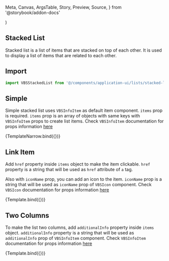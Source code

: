   Meta,
  Canvas,
  ArgsTable,
  Story,
  Preview,
  Source,
} from '@storybook/addon-docs'

<Meta title="Application UI/Lists/Stacked List" component={VBSStackedList} />

  <div className="w-1/2 mx-auto">
    <VBSStackedList {...args} />
  </div>
)


## Stacked List

Stacked list is a list of items that are stacked on top of each other. It is used to display a list of items that are related to each other.

## Import

```js
import VBSStackedList from '@/components/application-ui/lists/stacked-list'
```

## Simple

Simple stacked list uses `VBSInfoItem` as default item component. `items` prop is required. `items` prop is an array of objects with same keys with `VBSInfoItem` props to create list items. Check `VBSInfoItem` documentation for props information [here](/docs/application-ui-list-items-info-item--default-story)

<Canvas>
  <Story
    name="Simple"
    args={{
      items: [
        {
          title: 'Item 1',
          withAvatar: true,
          description: 'calvin.hawkins@example.com',
          avatarSize: 'sm',
        },
        {
          title: 'Item 2',
          withAvatar: true,
          description: 'kristen.ramos@example.com',
          avatarSize: 'sm',
          imageSrc:
            'https://images.unsplash.com/photo-1550525811-e5869dd03032?ixlib=rb-1.2.1&ixid=eyJhcHBfaWQiOjEyMDd9&auto=format&fit=facearea&facepad=2&w=256&h=256&q=80',
        },
        {
          title: 'Item 3',
          withAvatar: true,
          description: 'ted@example.com',
          avatarSize: 'sm',
        },
      ],
    }}
  >
    {TemplateNarrow.bind({})}
  </Story>
</Canvas>

## Link Item

Add `href` property inside `items` object to make the item clickable. `href` property is a string that will be used as `href` attribute of `a` tag.

Also with `iconName` prop, you can add an icon to the item. `iconName` prop is a string that will be used as `iconName` prop of `VBSIcon` component. Check `VBSIcon` documentation for props information [here](/docs/application-ui-elements-icon--sample)

<Canvas>
  <Story
    name="Link Item"
    args={{
      items: [
        {
          title: 'Item 1',
          withAvatar: true,
          description: 'calvin.hawkins@example.com',
          avatarSize: 'sm',
          href: '#',
        },
        {
          title: 'Item 2',
          withAvatar: true,
          description: 'kristen.ramos@example.com',
          avatarSize: 'sm',
          imageSrc:
            'https://images.unsplash.com/photo-1550525811-e5869dd03032?ixlib=rb-1.2.1&ixid=eyJhcHBfaWQiOjEyMDd9&auto=format&fit=facearea&facepad=2&w=256&h=256&q=80',
          href: '#',
        },
        {
          title: 'Item 3',
          withAvatar: true,
          description: 'ted@example.com',
          avatarSize: 'sm',
          href: '#',
        },
      ],
      iconName: 'chevron-right',
    }}
  >
    {Template.bind({})}
  </Story>
</Canvas>

## Two Columns

To make the list two columns, add `additionalInfo` property inside `items` object. `additionalInfo` property is a string that will be used as `additionalInfo` prop of `VBSInfoItem` component. Check `VBSInfoItem` documentation for props information [here](/docs/application-ui-list-items-info-item--default-story)

<Canvas>
  <Story
    name="Two Columns"
    args={{
      items: [
        {
          title: 'Item 1',
          withAvatar: true,
          description: 'calvin.hawkins@example.com',
          avatarSize: 'sm',
          href: '#',
          additionalInfo: {
            title: 'Status',
            metaList: [
              {
                name: 'Active',
                iconName: 'check-circle',
                iconColor: '#48bb78',
              },
            ],
          },
        },
        {
          title: 'Item 2',
          withAvatar: true,
          description: 'kristen.ramos@example.com',
          avatarSize: 'sm',
          imageSrc:
            'https://images.unsplash.com/photo-1550525811-e5869dd03032?ixlib=rb-1.2.1&ixid=eyJhcHBfaWQiOjEyMDd9&auto=format&fit=facearea&facepad=2&w=256&h=256&q=80',
          href: '#',
          additionalInfo: {
            title: 'Status',
            metaList: [
              {
                name: 'Active',
                iconName: 'check-circle',
                iconColor: '#48bb78',
              },
            ],
          },
        },
        {
          title: 'Item 3',
          withAvatar: true,
          description: 'ted@example.com',
          avatarSize: 'sm',
          href: '#',
          additionalInfo: {
            title: 'Status',
            metaList: [
              {
                name: 'Inactive',
                iconName: 'x-circle',
                iconColor: '#e53e3e',
              },
            ],
          },
        },
      ],
      iconName: 'chevron-right',
    }}
  >
    {Template.bind({})}
  </Story>
</Canvas>
